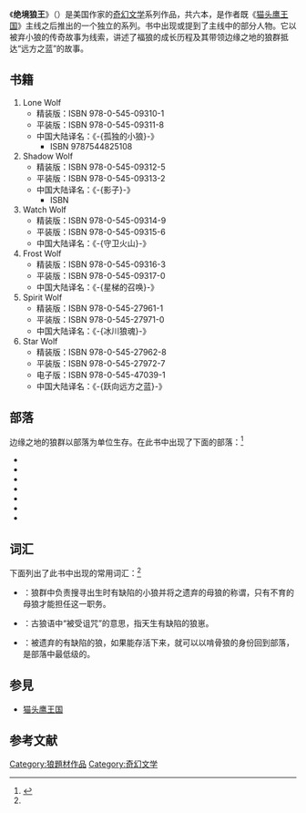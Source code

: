 {{noteTA
|G1=貓頭鷹守護神
|G2=Novel
}}
{{Infobox 系列小说
| name          = -{zh-cn:绝境狼王;zh-hk:绝境狼王;zh-tw:絕境狼王}-
| title_orig    = ''Wolves of the Beyond''
| books         = 
| image         = 
| image_caption =
| author        = {{link-en|凱瑟琳·拉斯基|Kathryn Lasky}}
| country       = {{flagicon|USA}}
| language      = [[英语|英语]]
| genre         = [[奇幻文學|奇幻文學]]
| publisher     = {{flagicon|USA}}Scholastic Paperbacks<br />{{flagicon|CHN}}接力出版社
| pub_date      = {{flagicon|USA}}2011年-2013年
}}
《'''绝境狼王'''》（{{lang-en|''Wolves of the Beyond''}}）是美国作家{{link-en|凱瑟琳·拉斯基|Kathryn Lasky}}的[[奇幻文学|奇幻文学]]系列作品，共六本，是作者既《[[猫头鹰王国|猫头鹰王国]]》主线之后推出的一个独立的系列。书中出现或提到了主线中的部分人物。它以被弃小狼{{engname|福狼|Faolan}}的传奇故事为线索，讲述了福狼的成长历程及其带领边缘之地的狼群抵达“远方之蓝”的故事。

== 书籍 ==
# Lone Wolf
#* 精装版：ISBN 978-0-545-09310-1
#* 平装版：ISBN 978-0-545-09311-8
#* 中国大陆译名：《-{孤独的小狼}-》
#** ISBN 9787544825108
# Shadow Wolf
#* 精装版：ISBN 978-0-545-09312-5
#* 平装版：ISBN 978-0-545-09313-2
#* 中国大陆译名：《-{影子}-》
#** ISBN 
# Watch Wolf
#* 精装版：ISBN 978-0-545-09314-9
#* 平装版：ISBN 978-0-545-09315-6
#* 中国大陆译名：《-{守卫火山}-》
# Frost Wolf
#* 精装版：ISBN 978-0-545-09316-3
#* 平装版：ISBN 978-0-545-09317-0
#* 中国大陆译名：《-{星梯的召唤}-》
# Spirit Wolf
#* 精装版：ISBN 978-0-545-27961-1
#* 平装版：ISBN 978-0-545-27971-0
#* 中国大陆译名：《-{冰川狼魂}-》
# Star Wolf
#* 精装版：ISBN 978-0-545-27962-8
#* 平装版：ISBN 978-0-545-27972-7
#* 电子版：ISBN 978-0-545-47039-1
#* 中国大陆译名：《-{跃向远方之蓝}-》

== 部落 ==
边缘之地的狼群以部落为单位生存。在此书中出现了下面的部落：<ref name="wotb1">{{cite book|author=凯瑟琳·拉丝基|authorlink=凯瑟琳·拉丝基|title=绝境狼王:孤独的小狼|url=https://archive.org/details/gududexiaolang0000lask|year=2012-08-01|publisher=接力出版社|isbn=9787544825108}}</ref>

* {{engname|麦戈部落|MacDonegal}}
* {{engname|麦锡部落|MacHeath}}
* {{engname|麦肯部落|MacDuncan}}
* {{engname|麦安部落|MacAngus}}
* {{engname|麦夫部落|MacDuff}}
* {{engname|麦楠部落|MacNab}}
* {{engname|麦纳马拉部落|MacNamara}}

== 词汇 ==
下面列出了此书中出现的常用词汇：<ref name="wotb1" />
* {{engname|欧贝|Obea}}：狼群中负责搜寻出生时有缺陷的小狼并将之遗弃的母狼的称谓，只有不育的母狼才能担任这一职务。
* {{engname|马尔卡达哈|malcadh}}：古狼语中“被受诅咒”的意思，指天生有缺陷的狼崽。
* {{engname|啃骨狼|gnaw wolf}}：被遗弃的有缺陷的狼，如果能存活下来，就可以以啃骨狼的身份回到部落，是部落中最低级的。

== 参見 ==
* [[猫头鹰王国|猫头鹰王国]]

== 参考文献 ==
{{reflist}}

{{貓頭鷹守護神}}

[[Category:狼題材作品|Category:狼題材作品]]
[[Category:奇幻文学|Category:奇幻文学]]